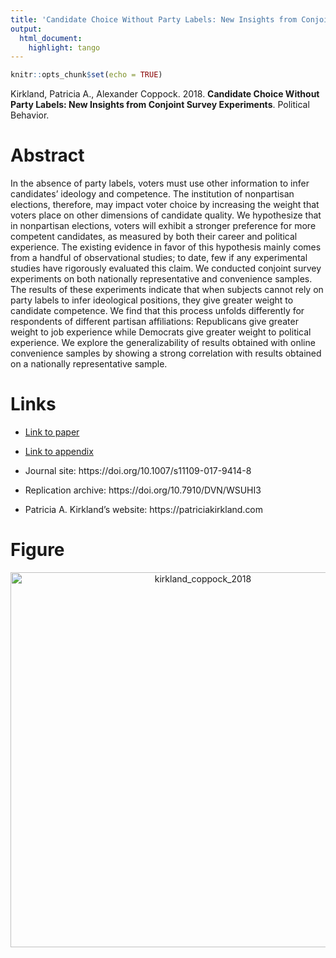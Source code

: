 ```yaml
---
title: 'Candidate Choice Without Party Labels: New Insights from Conjoint Survey Experiments'
output:
  html_document:
    highlight: tango
---
```


```r
knitr::opts_chunk$set(echo = TRUE)
```

Kirkland, Patricia A., Alexander Coppock. 2018. <b>Candidate Choice Without Party Labels: New Insights from Conjoint Survey Experiments</b>. Political Behavior.

# Abstract
In the absence of party labels, voters must use other information to infer candidates’ ideology and competence. The institution of nonpartisan elections, therefore, may impact voter choice by increasing the weight that voters place on other dimensions of candidate quality. We hypothesize that in nonpartisan elections, voters will exhibit a stronger preference for more competent candidates, as measured by both their career and political experience. The existing evidence in favor of this hypothesis mainly comes from a handful of observational studies; to date, few if any experimental studies have rigorously evaluated this claim. We conducted conjoint survey experiments on both nationally representative and convenience samples. The results of these experiments indicate that when subjects cannot rely on party labels to infer ideological positions, they give greater weight to candidate competence. We find that this process unfolds differently for respondents of different partisan affiliations: Republicans give greater weight to job experience while Democrats give greater weight to political experience. We explore the generalizability of results obtained with online convenience samples by showing a strong correlation with results obtained on a nationally representative sample.

# Links
 - <a href='kirkland_coppock_2018.pdf'>Link to paper</a>
 - <a href='kirkland_coppock_2018_appendix.pdf'>Link to appendix</a>
 - Journal site: https://doi.org/10.1007/s11109-017-9414-8 
 - Replication archive: https://doi.org/10.7910/DVN/WSUHI3 

- Patricia A. Kirkland's website: https://patriciakirkland.com

# Figure
<center><img src="display_figures/kirkland_coppock_2018_display.png" alt="kirkland_coppock_2018" width="600"></center>